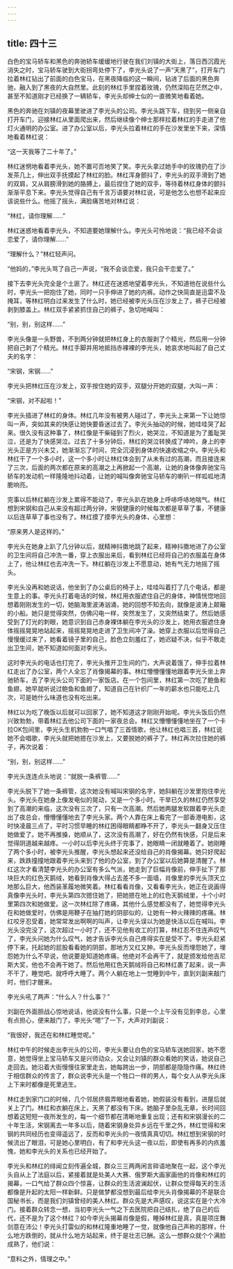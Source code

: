 ```yaml
---
---
---
```

title: 四十三
---




白色的宝马轿车和黑色的奔驰轿车缓缓地行驶在我们刘镇的大街上，落日西沉霞光消失之时，宝马轿车驶到大街拐弯处停下了，李光头说了一声“天黑了”，打开车门拉着林红钻出了前面的白色宝马，在黑夜降临的这一瞬间，钻进了后面的黑色奔驰，融入到了黑夜的大自然里。此刻的林红手里捏着玫瑰，仍然深陷在茫然之中，甚至不知道刚才已经换了一辆轿车，李光头却绅士似的一直微笑地看着她。

黑色的奔驰在刘镇的夜幕里驶进了李光头的公司。李光头跳下车，绕到另一侧亲自打开车门，迎接林红从里面爬出来，然后继续像个绅士那样拉着林红的手走进了他灯火通明的办公室。进了办公室以后，李光头拉着林红的手在沙发里坐下来，深情地看着林红说：

“这一天我等了二十年了。”

林红迷惘地看着李光头，她不置可否地笑了笑。李光头拿过她手中的玫瑰扔在了沙发茶几上，伸出双手抚摸起了林红的脸。林红浑身颤抖了，李光头的双手滑到了她的双肩，又从肩膀滑到她的胳膊上，最后捏住了她的双手，等待着林红身体的颤抖渐渐平息下来。李光头觉得自己有千言万语要对林红说，可是他怎么也想不起来应该说些什么。他摇了摇头，满脸痛苦地对林红说：

“林红，请你理解……”

林红迷惑地看着李光头，不知道要她理解什么。李光头可怜地说：“我已经不会谈恋爱了，请你理解……”

“理解什么？”林红轻声问。

“他妈的，”李光头骂了自己一声说，“我不会谈恋爱，我只会干恋爱了。”

接下去李光头完全是个土匪了。林红还在迷惑地望着李光头，不知道他在说些什么时，李光头一把抱住了她，同时一只手伸进了她的内裤。动作之快简直是迅雷不及掩耳，等林红明白过来发生了什么时，她已经被李光头压在沙发上了，裤子已经被剥到膝盖上。林红双手紧紧抓住自己的裤子，急切地喊叫：

“别，别，别这样……”

李光头像是一头野兽，不到两分钟就把林红身上的衣服剥了个精光，然后用一分钟把自己剥了个精光。林红手脚并用地抵挡赤裸裸的李光头，她哀求地叫起了自己丈夫的名字：

“宋钢，宋钢……”

李光头把林红压在沙发上，双手按住她的双手，双腿分开她的双腿，大叫一声：

“宋钢，对不起啦！”

李光头插进了林红的身体。林红几年没有被男人碰过了，李光头上来第一下让她惊叫一声，突如其来的快感让她快要昏迷过去了。李光头抽动的时候，她哇哇哭了起来。很久没有这种事了，林红像是干柴碰到了烈火，她哭泣，不知道是为了羞耻哭泣，还是为了快感哭泣。过去了十多分钟后，林红的哭泣转换成了呻吟，身上的李光头正是方兴未艾，她渐渐忘了时间，完全沉浸到身体的快速收缩之中。李光头和林红干了一个多小时，这一个多小时让林红体会到了从未有过的高潮，而且接连来了三次，后面的两次都在原来的高潮之上再掀起一个高潮，让她的身体像奔驰宝马轿车的发动机一样隆隆地抖动着，让她的喊叫像奔驰宝马轿车的喇叭一样呱呱地清脆响亮。

完事以后林红躺在沙发上累得不能动了，李光头趴在她身上呼哧呼哧地喘气。林红想到宋钢和自己从来没有超过两分钟，宋钢健康的时候每次都是草草了事，不健康以后连草草了事也没有了。林红摸了摸李光头的身体，心里想：

“原来男人是这样的。”

李光头在她身上趴了几分钟以后，就精神抖擞地跳了起来，精神抖擞地进了办公室的卫生间将自己冲洗一番，穿上衣服出来后，看到林红已经将自己的衣服盖在身体上了，他让林红也去冲洗一下。林红躺在沙发上不愿意动，她有气无力地摇了摇头。

李光头没再和她说话，他坐到了办公桌后的椅子上，哇哇叫着打了几个电话，都是生意上的事。李光头打着电话的时候，林红用衣服遮住自己的身体，神情恍惚地回想着刚刚发生的一切，她脑海里波涛汹涌，她的回想不知去向，就像是波涛上颠簸的小船。她只是觉得突然，仿佛闪电一样，突然发生了，又突然结束了。然后她感受到了灯光的刺眼，她意识到自己赤身裸体躺在李光头的沙发上，她用衣服遮住身体摇摇晃晃地站起来，摇摇晃晃地走进了卫生间冲了澡。她穿上衣服以后觉得自己慢慢缓过来了，她看着镜子里的自己，脸色立刻羞红了，她迟疑不决，似乎不敢走出卫生间，她不知道如何面对李光头。

这时李光头的电话也打完了，李光头推开卫生间的门，大声说着饿了，伸手拉着林红走出了办公室，两个人全忘了肖像揭幕的事。林红懵懵懂懂地跟着李光头坐上奔驰轿车，去了李光头公司下面的一家饭店。在一个包间里，林红第一次吃了鲍鱼和鱼翅，她早就听说过鲍鱼和鱼翅了，知道自己在针织厂一年的薪水也只能吃上几次，可是她什么味道也没有吃出来。

林红以为吃了晚饭以后就可以回家了，她不知道这才刚刚开始呢。李光头饭后仍然兴致勃勃，带着林红去他公司下面的一家夜总会。林红又懵懵懂懂地坐在了一个卡拉OK包间里，李光头生机勃勃一口气唱了三首情歌，他让林红也唱三首，林红说她不会唱歌，李光头就把她摁在沙发上，又要脱她的裤子了。林红再次拉住她的裤子，再次说着：

“别，别，别这样……”

李光头连连点头地说：“就脱一条裤管……”

李光头脱下了她一条裤管，这次她没有喊叫宋钢的名字，她斜躺在沙发里抱住李光头。李光头在她身上像发电似的晃动，又是一个多小时。干旱已久的林红仍然享受到了高潮的来临，这次没有三次了，只有一次高潮。然后她两腿发软跟着李光头走出了夜总会，懵懵懂懂地去了李光头家。两个人靠在床上看完了一部香港电影，这时快凌晨三点了，平时习惯早睡的林红困得眼睛都睁不开了，李光头一翻身又压住她做爱了。她不再推搡，她顺从了，这次没有高潮了，好在仍然有快感，只是后来觉得阴道越来越疼。一小时以后李光头终于完事了，她眼睛一闭就睡着了。她刚睡了两个多小时，被李光头推醒，李光头想起来还没给自己的肖像揭幕。她只好爬起来，跌跌撞撞地跟着李光头来到了他的办公室，到了办公室以后她算是清醒了。林红这次才看清楚李光头的办公室有多么气派，她走到了巨幅肖像前，伸手扯下了那块巨大的红色天鹅绒，她看到肖像大得占去差不多一面墙，肖像里的李光头顶天立地那么巨大，他西装革履地微笑着。林红看看肖像，又看看李光头，她正在说画得真像李光头时，李光头第四次摁住她了，把她摁在地上的红色天鹅绒里，十个小时里第四次和她做爱。这一次林红除了疼痛，其他什么感觉都没有了，她觉得李光头在和她做爱时，仿佛是用鞭子在抽打她的阴部似的，让她有一种火辣辣的疼痛。林红咬牙忍受着，她常常发出啊啊的叫声，让李光头误以为她是快活以后在喊叫。李光头没完没了，这次超过一小时了，还不见他有收工的打算，林红忍不住连声叹气了，李光头问她为什么叹气，她才告诉李光头自己疼得实在是受不了。李光头赶紧停下来，托起她的屁股看看她的阴部，那地方又红又肿。李光头反而埋怨她了，埋怨她为什么不早说，他说要是知道她疼痛，他绝对不会再干了，就是颁发给他吉尼斯大奖，他也不会再干她了。然后他用红色天鹅绒将自己和林红裹了起来，说一声不干了，睡觉吧。就呼呼大睡了。两个人躺在地上一觉睡到中午，直到刘副来敲门时，他们才醒来。

李光头吼了两声：“什么人？什么事？”

刘副在外面胆战心惊地说话，他说没有什么事，只是一个上午没有见到李总，心里有点担心，便来敲门了。李光头“嗯”了一下，大声对刘副说：

“我很好，我还在和林红睡觉呢。”

林红中午的时候走出李光头的公司，李光头要让白色的宝马轿车送她回家，她不愿意，她觉得坐上宝马轿车又是兴师动众，又会让刘镇的群众看她的笑话，她说自己走回去。她沿着大街慢慢往家里走去，她每跨出一步，阴部都是隐隐作痛。林红终于相信群众的传言了，群众说李光头是一个牲口一样的男人，每个女人从李光头床上下来时都像是死里逃生。

林红走到家门口的时候，几个邻居挤眉弄眼地看着她，她假装没有看到，进屋后就关上了门。林红和衣躺在床上，天黑了都没有下床。她脑子里杂乱无章，长时间回想着这短短一夜所发生的，每一个细节都在清晰地重复出现；还有和宋钢漫长的二十年生活，宋钢离去一年多以后，随着宋钢身处异乡远在千里之外，林红觉得和宋钢的共同经历也变得遥远了，反而和李光头的一夜情真真切切。林红想到宋钢的时候流出了眼泪，可是她心里明白，有了和李光头这一夜以后，即使有再多的内疚羞愧，她和李光头的关系也已经开始了。

李光头和林红的绯闻立刻传遍全城，群众三三两两闲言碎语地聚在一起，这个李光头自从上了法庭以后，紧接着就是处美人大赛、俄罗斯大画家画他的肖像和林红的揭幕，一口气给了群众四个惊喜，让群众的生活波澜起伏，让群众觉得每天的生活都像是升起的太阳一样新鲜。只是做梦都没想到最后给李光头肖像揭幕的不是联合国秘书长，而是我们刘镇曾经的美人林红。群众先是大声感叹，说这实在是个大冷门。接着群众转念一想，当初李光头一气之下去医院把自己结扎，绝了自己的后代，还不是为了这个林红？如今李光头揭幕肖像是假，睡掉林红是真，真是项庄舞剑意在沛公！李光头打雷似的和林红隆重地睡了一觉，就像他自己声称的那样，什么地方跌倒的，就从什么地方站起来，终于是壮志已酬。这么一想群众就个个满脸成熟了，他们说：

“意料之外，情理之中。”